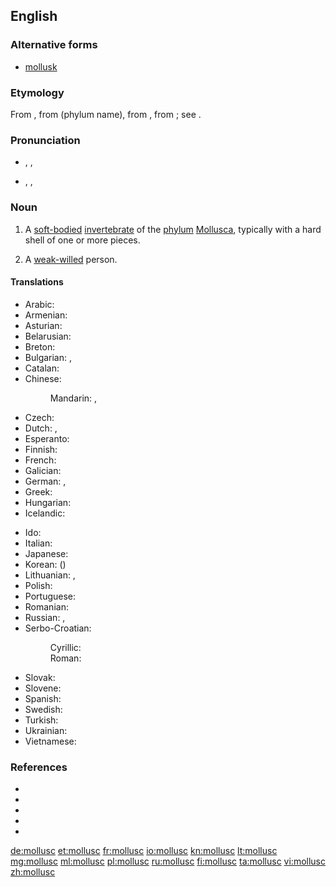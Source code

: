 {{also|mol·lusc}}
==English==
{{wikipedia}}

===Alternative forms===
* {{qualifier|US}} [[mollusk]]

===Etymology===
From {{etyl|fr}} {{term|mollusque|lang=fr}}, from {{etyl|NL.}} {{term|Mollusca}} (phylum name), from {{etyl|la}} {{term|molluscus||thin-shelled|lang=la}}, from {{term|mollis||soft|lang=la}}; see {{etyl|ine-pro|en}} {{recons|mel-|lang=ine-pro}}.

===Pronunciation===
* {{a|RP}} {{enPR|mŏl'əsk}}, {{IPA|/ˈmɒləsk/}}, {{X-SAMPA|/"mQl@sk/}}
* {{a|US}} {{enPR|mäl'əsk}}, {{IPA|/ˈmɑːləsk/}}, {{X-SAMPA|/"mA:l@sk/}}

===Noun===
{{en-noun}}

# A [[soft-bodied]] [[invertebrate]] of the [[phylum]] [[Mollusca]], typically with a hard shell of one or more pieces.
# {{figuratively}} A [[weak-willed]] person.

====Translations====
{{trans-top|soft-bodied invertebrate of phylum Mollusca}}
* Arabic: {{t-|ar|رخوي|m|tr=ríkhwiy|sc=Arab}}
* Armenian: {{t-|hy|փափկամորթ|tr=p’ap’kamort’}}
* Asturian: {{t-|ast|moluscu|m}}
* Belarusian: {{t-|be|малюск|m|tr=maljúsk|sc=Cyrl}}
* Breton: {{t-|br|blotvil}}
* Bulgarian: {{t-|bg|молуска|f|tr=molúska|sc=Cyrl}}, {{t+|bg|мекотело|n|tr=mekotélo|sc=Cyrl}}
* Catalan: {{t-|ca|mol·lusc|m}}
* Chinese:
*: Mandarin: {{t-|cmn|軟體動物|sc=Hani}}, {{t-|cmn|软体动物|tr=ruǎntǐ dòngwù|sc=Hani}}
* Czech: {{t+|cs|měkkýš|m}}
* Dutch: {{t+|nl|weekdier|n}}, {{t-|nl|mollusk}}
* Esperanto: {{t-|eo|molusko}}
* Finnish: {{t+|fi|nilviäinen}}
* French: {{t+|fr|mollusque}}
* Galician: {{t-|gl|molusco|m}}
* German: {{t+|de|Weichtier|n}}, {{t+|de|Molluske|f}}
* Greek: {{t+|el|μαλάκιο|n|tr=malákio}}
* Hungarian: {{t-|hu|puhatestű}}
* Icelandic: {{t+|is|lindýr|n}}
{{trans-mid}}
* Ido: {{t+|io|molusko}}
* Italian: {{t+|it|mollusco|m}}
* Japanese: {{t-|ja|軟体動物|tr=なんたいどうぶつ, nantai-dōbutsu|sc=Jpan}}
* Korean: {{t-|ko|연체 동물|tr=yeonche dongmul|sc=Kore}} ({{t+|ko|軟體動物|sc=Kore}})
* Lithuanian: {{t+|lt|moliuskas|m}}, {{t-|lt|minkštakūnis|m}}
* Polish: {{t+|pl|mięczak|m}}
* Portuguese: {{t+|pt|molusco|m}}
* Romanian: {{t-|ro|moluscă|f}}
* Russian: {{t+|ru|моллюск|m|tr=molljúsk}}, {{t+|ru|мягкотелый|m|tr=mjaxkotélyj}}
* Serbo-Croatian:
*: Cyrillic: {{t-|sh|мекушац|m|sc=Cyrl}}
*: Roman: {{t-|sh|mekušac|m}}
* Slovak: {{t-|sk|mäkkýš|m}}
* Slovene: {{t+|sl|mehkužec|m}}
* Spanish: {{t+|es|molusco|m}}
* Swedish: {{t+|sv|blötdjur|n}}
* Turkish: {{t+|tr|yumuşakça}}
* Ukrainian: {{t-|uk|молюск|m|tr=moljúsk}}
* Vietnamese: {{t-|vi|động vật thân mềm}}
{{trans-bottom}}

===References===
* {{pedialite|Mollusca}}
* {{R:American Heritage 2000|mollusc}}
* {{R:Dictionary.com|mollusc}}
* {{R:CancerWEB|mollusc}}
* {{R:WordNet 2003|mollusc}}

[[de:mollusc]]
[[et:mollusc]]
[[fr:mollusc]]
[[io:mollusc]]
[[kn:mollusc]]
[[lt:mollusc]]
[[mg:mollusc]]
[[ml:mollusc]]
[[pl:mollusc]]
[[ru:mollusc]]
[[fi:mollusc]]
[[ta:mollusc]]
[[vi:mollusc]]
[[zh:mollusc]]